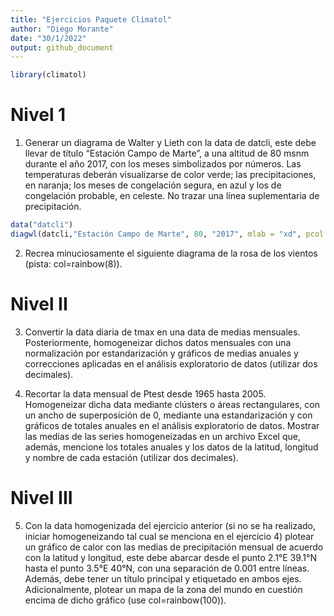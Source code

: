 ```yaml
---
title: "Ejercicios Paquete Climatol"
author: "Diego Morante"
date: "30/1/2022"
output: github_document
---
```


```r
library(climatol)
```


# Nivel 1

1. Generar un diagrama de Walter y Lieth con la data de datcli, este debe llevar de título “Estación Campo de Marte”, a una altitud de 80 msnm durante el año 2017, con los meses simbolizados por números. Las temperaturas deberán visualizarse de color verde; las precipitaciones, en naranja; los meses de congelación segura, en azul y los de congelación probable, en celeste. No trazar una línea suplementaria de precipitación.

```r

data("datcli")
diagwl(datcli,"Estación Campo de Marte", 80, "2017", mlab = "xd", pcol = "orange", tcol = "blue", pfcol = "light blue", sfcol = "blue", p3line = F)
```


2. Recrea minuciosamente el siguiente diagrama de la rosa de los vientos (pista: col=rainbow(8)).



# Nivel II

3. Convertir la data diaria de tmax en una data de medias mensuales. Posteriormente, homogeneizar dichos datos mensuales con una normalización por estandarización y gráficos de medias anuales y correcciones aplicadas en el análisis exploratorio de datos (utilizar dos decimales).







4. Recortar la data mensual de Ptest desde 1965 hasta 2005. Homogeneizar dicha data mediante clústers o áreas rectangulares, con un ancho de superposición de 0, mediante una estandarización y con gráficos de totales anuales en el análisis exploratorio de datos. Mostrar las medias de las series homogeneizadas en un archivo Excel que, además, mencione los totales anuales y los datos de la latitud, longitud y nombre de cada estación (utilizar dos decimales).




# Nivel III

5. Con la data homogenizada del ejercicio anterior (si no se ha realizado, iniciar homogeneizando tal cual se menciona en el ejercicio 4) plotear un gráfico de calor con las medias de precipitación mensual de acuerdo con la latitud y longitud, este debe abarcar desde el punto 2.1°E 39.1°N hasta el punto 3.5°E 
40°N, con una separación de 0.001 entre líneas. Además, debe tener un título principal y etiquetado en ambos ejes. Adicionalmente, plotear un mapa de la zona del mundo en cuestión encima de dicho gráfico (use col=rainbow(100)).



